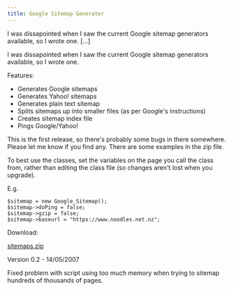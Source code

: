 ```yaml
---
title: Google Sitemap Generator
---
```

<p>I was dissapointed when I saw the current Google sitemap generators available, so I wrote one. [&hellip;]</p>


<!--truncate-->
I was dissapointed when I saw the current Google sitemap generators available, so I wrote one.  

Features:
- Generates Google sitemaps
- Generates Yahoo!  sitemaps
- Generates plain text sitemap
- Splits sitemaps up into smaller files (as per Google's instructions)
- Creates sitemap index file
- Pings Google/Yahoo!  

This is the first release, so there's probably some bugs in there somewhere. Please let me know if you find any.  There are some examples in the zip file.  

To best use the classes, set the variables on the page you call the class from, rather than editing the class file (so changes aren't lost when you upgrade).  

E.g.  

```
$sitemap = new Google_Sitemap();
$sitemap->doPing = false;
$sitemap->gzip = false;
$sitemap->baseurl = "https://www.noodles.net.nz";
```

Download:  

[sitemaps.zip](./downloads/sitemaps.zip) 

Version 0.2 - 14/05/2007  

Fixed problem with script using too much memory when trying to sitemap hundreds of thousands of pages.  

